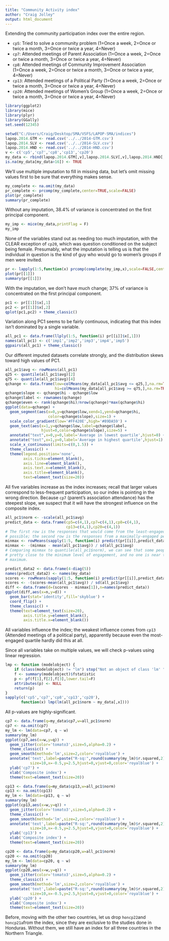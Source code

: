 ```yaml
---
title: "Community Activity index"
author: "Craig Jolley"
output: html_document
---
```


Extending the community participation index over the entire region. 

* `cp5`: Tried to solve a community problem (1=Once a week, 2=Once or twice a month, 3=Once or twice a year, 4=Never)
* `cp7`: Attended meetings of Parent Association (1=Once a week, 2=Once or twice a month, 3=Once or twice a year, 4=Never)
* `cp8`: Attended meetings of Community Improvement Association (1=Once a week, 2=Once or twice a month, 3=Once or twice a year, 4=Never)
* `cp13`: Attended meetings of a Political Party (1=Once a week, 2=Once or twice a month, 3=Once or twice a year, 4=Never)
* `cp20`: Attended meetings of Women's Group (1=Once a week, 2=Once or twice a month, 3=Once or twice a year, 4=Never)

```r
library(ggplot2)
library(mice)
library(plyr) 
library(GGally) 
set.seed(12345) 
```

```r
setwd("C:/Users/Craig/Desktop/SMA/VSFS/LAPOP-SMA/indices")
lapop.2014.GTM <- read.csv('../../2014-GTM.csv')
lapop.2014.SLV <- read.csv('../../2014-SLV.csv')
lapop.2014.HND <- read.csv('../../2014-HND.csv')
v <- c('cp5','cp7','cp8','cp13','cp20')
my_data <- rbind(lapop.2014.GTM[,v],lapop.2014.SLV[,v],lapop.2014.HND[,v])
is.na(my_data[my_data>16]) <- TRUE
```

We'll use multiple imputation to fill in missing data, but let's omit missing values first to be sure that everything makes sense.

```r
my_complete <- na.omit(my_data)
pr_complete <- prcomp(my_complete,center=TRUE,scale=FALSE)
plot(pr_complete)
summary(pr_complete)
```
Without any imputation, 38.4% of variance is concentrated on the first principal component.

```r
my_imp <- mice(my_data,printFlag = F) 
my_imp
```

None of the variables stand out as needing too much imputation, with the CLEAR exception of `cp20`, which was question conditioned on the subject being female. Presumably, what the imputation is telling us is that the individual in question is the kind of guy who would go to women's groups if men were invited.

```r
pr <- lapply(1:5,function(x) prcomp(complete(my_imp,x),scale=FALSE,center=TRUE))
plot(pr[[1]])
summary(pr[[1]])
```

With the imputation, we don't have much change; 37% of variance is concentrated on the first principal component.

```r
pc1 <- pr[[1]]$x[,1]
pc2 <- pr[[1]]$x[,2]
qplot(pc1,pc2) + theme_classic()
```

Variation along PC1 seems to be fairly continuous, indicating that this index isn't dominated by a single variable.

```r
all_pc1 <- data.frame(llply(1:5, function(i) pr[[i]]$x[,1]))
names(all_pc1) <- c('imp1','imp2','imp3','imp4','imp5')
ggpairs(all_pc1) + theme_classic()
```

Our different imputed datasets correlate strongly, and the distribution skews toward high values of PC1.

```r
all_pc1$avg <- rowMeans(all_pc1)
q25 <- quantile(all_pc1$avg)[2]
q75 <- quantile(all_pc1$avg)[4]
qchange <- data.frame(low=colMeans(my_data[all_pc1$avg <= q25,],na.rm=TRUE),
                      hi=colMeans(my_data[all_pc1$avg >= q75,],na.rm=TRUE))
qchange$slope <- qchange$hi - qchange$low
qchange$label <- rownames(qchange)
qchange$even <- rank(qchange$hi)/nrow(qchange)*max(qchange$hi)
ggplot(data=qchange) +
  geom_segment(aes(x=0,y=qchange$low,xend=1,yend=qchange$hi,
                   color=qchange$slope),size=1) +
  scale_color_gradient(low='#FF420E',high='#89DA59') +
  geom_text(aes(x=1,y=qchange$low,label=qchange$label,
                hjust=0,color=qchange$slope),size=5) +
  annotate("text",x=0,y=0,label='Average in lowest quartile',hjust=0) +
  annotate("text",x=1,y=0,label='Average in highest quartile',hjust=1) +
  scale_x_continuous(limits=c(0,1.5)) +
  theme_classic() +
  theme(legend.position='none',
        axis.ticks=element_blank(),
        axis.line=element_blank(),
        axis.text.x=element_blank(),
        axis.title=element_blank(),
        text=element_text(size=20))
```

All five variables increase as the index increases; recall that larger values correspond to less-frequent participation, so our index is pointing in the wrong direction. Because `cp7` (parent's association attendance) has the steepest slope, we suspect that it will have the strongest influence on the composite index.

```r
all_pc1$norm <- -scale(all_pc1$avg) 
predict_data <- data.frame(cp5=c(4,1),cp7=c(4,1),cp8=c(4,1),
                           cp13=c(4,1),cp20=c(4,1))
# The first row is the responses that would come from the least-engaged person
# possible; the second row is the responses from a maximally-engaged person.
minmax <- rowMeans(sapply(1:5, function(i) predict(pr[[i]],predict_data)[,1]))
minmax <- -(minmax - mean(all_pc1$avg)) / sd(all_pc1$avg) 
# Comparing minmax to quantile(all_pc1$norm), we can see that some people are
# pretty close to the minimum level of engagement, and no one is near the 
# maximum.

predict_data2 <- data.frame(4-diag(5))
names(predict_data2) <- names(my_data)
scores <- rowMeans(sapply(1:5, function(i) predict(pr[[i]],predict_data2)[,1]))
scores <- -(scores-mean(all_pc1$avg)) / sd(all_pc1$avg) 
diff <- data.frame(d=(scores - minmax[1]),n=names(predict_data))
ggplot(diff,aes(x=n,y=d)) +
  geom_bar(stat='identity',fill='skyblue') +
  coord_flip() +
  theme_classic() +
  theme(text=element_text(size=20),
        axis.title.y=element_blank(),
        axis.title.x=element_blank())
```

All variables influence the index; the weakest influence comes from `cp13` (Attended meetings of a political party), apparently because even the most-engaged quartile hardly did this at all.

Since all variables take on multiple values, we will check p-values using linear regression.

```r
lmp <- function (modelobject) {
    if (class(modelobject) != "lm") stop("Not an object of class 'lm' ")
    f <- summary(modelobject)$fstatistic
    p <- pf(f[1],f[2],f[3],lower.tail=F)
    attributes(p) <- NULL
    return(p)
}
sapply(c('cp5','cp7','cp8','cp13','cp20'),
       function(x) lmp(lm(all_pc1$norm ~ my_data[,x])))
```

All p-values are highly-significant.

```r
cp7 <- data.frame(q=my_data$cp7,w=all_pc1$norm)
cp7 <- na.omit(cp7)
my_lm <- lm(data=cp7, q ~ w)
summary(my_lm)
ggplot(cp7,aes(x=w,y=q)) +
  geom_jitter(color='tomato3',size=5,alpha=0.2) +
  theme_classic() +
  geom_smooth(method='lm',size=2,color='royalblue') +
  annotate('text',label=paste("R-sq:",round(summary(my_lm)$r.squared,2)),  
           size=10,x=-0.5,y=2.5,hjust=0,vjust=0,color='royalblue') +
  ylab('cp7') +
  xlab('Composite index') +
  theme(text=element_text(size=20)) 
```

```r
cp13 <- data.frame(q=my_data$cp13,w=all_pc1$norm)
cp13 <- na.omit(cp13)
my_lm <- lm(data=cp13, q ~ w)
summary(my_lm)
ggplot(cp13,aes(x=w,y=q)) +
  geom_jitter(color='tomato3',size=5,alpha=0.2) +
  theme_classic() +
  geom_smooth(method='lm',size=2,color='royalblue') +
  annotate('text',label=paste("R-sq:",round(summary(my_lm)$r.squared,2)),  
           size=10,x=-0.5,y=2.5,hjust=0,vjust=0,color='royalblue') +
  ylab('cp13') +
  xlab('Composite index') +
  theme(text=element_text(size=20)) 
```

```r
cp20 <- data.frame(q=my_data$cp20,w=all_pc1$norm)
cp20 <- na.omit(cp20)
my_lm <- lm(data=cp20, q ~ w)
summary(my_lm)
ggplot(cp20,aes(x=w,y=q)) +
  geom_jitter(color='tomato3',size=5,alpha=0.2) +
  theme_classic() +
  geom_smooth(method='lm',size=2,color='royalblue') +
  annotate('text',label=paste("R-sq:",round(summary(my_lm)$r.squared,2)),  
           size=10,x=-0.5,y=2.5,hjust=0,vjust=0,color='royalblue') +
  ylab('cp20') +
  xlab('Composite index') +
  theme(text=element_text(size=20)) 
```

Before, moving with the other two countries, let us drop `honcp22`and `honcp21a`from the index, since they are exclusive to the studies done in Honduras. Without them, we still have an index for all three countries in the Northern Triangle.

